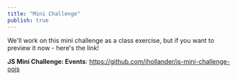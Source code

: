 ```yaml
---
title: "Mini Challenge"
publish: true
---
```


We'll work on this mini challenge as a class exercise, but if you want to preview it now - here's the link!

**JS Mini Challenge: Events**: https://github.com/ihollander/js-mini-challenge-oojs
